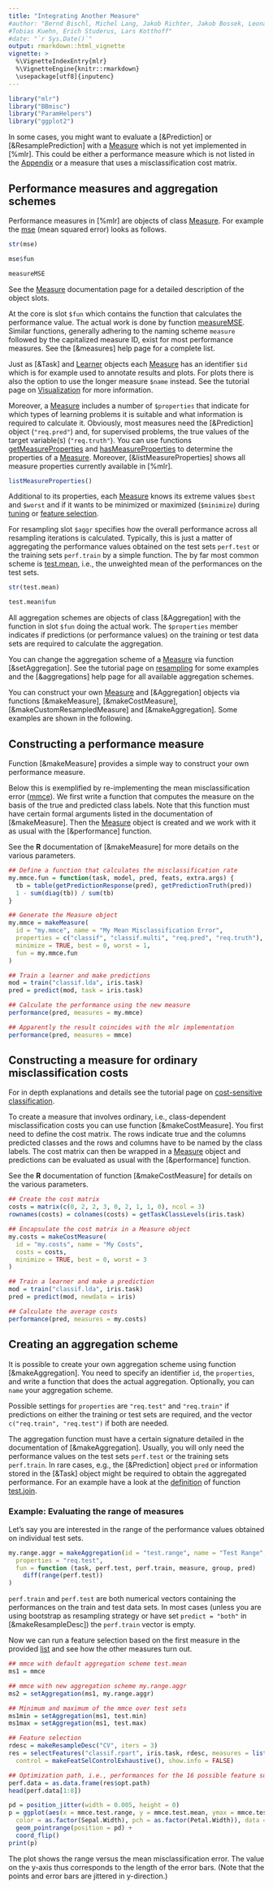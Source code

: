 ```yaml
---
title: "Integrating Another Measure"
#author: "Bernd Bischl, Michel Lang, Jakob Richter, Jakob Bossek, Leonard Judt,
#Tobias Kuehn, Erich Studerus, Lars Kotthoff"
#date: "`r Sys.Date()`"
output: rmarkdown::html_vignette
vignette: >
  %\VignetteIndexEntry{mlr}
  %\VignetteEngine{knitr::rmarkdown}
  \usepackage[utf8]{inputenc}
---
```


```r
library("mlr")
library("BBmisc")
library("ParamHelpers")
library("ggplot2")
```

In some cases, you might want to evaluate a [&Prediction] or [&ResamplePrediction] with a
[Measure](&makeMeasure) which is not yet implemented in [%mlr]. This could be either a
performance measure which is not listed in the [Appendix](measures.md) or a measure that
uses a misclassification cost matrix.


## Performance measures and aggregation schemes
Performance measures in [%mlr] are objects of class [Measure](&makeMeasure).
For example the [mse](measures.md) (mean squared error) looks as follows.

```r
str(mse)

mse$fun

measureMSE
```

See the [Measure](&makeMeasure) documentation page for a detailed description of the object
slots.

At the core is slot `$fun` which contains the function that calculates the performance value.
The actual work is done by function [measureMSE](&measures).
Similar functions, generally adhering to the naming scheme `measure` followed by the
capitalized measure ID, exist for most performance measures.
See the [&measures] help page for a complete list.

Just as [&Task] and [Learner](&makeLearner) objects each [Measure](&makeMeasure) has an
identifier `$id` which is for example used to annotate results and plots.
For plots there is also the option to use the longer measure `$name` instead. See the
tutorial page on [Visualization](visualization.md) for more information.

Moreover, a [Measure](&makeMeasure) includes a number of `$properties` that indicate for
which types of learning problems it is suitable and what information is required to
calculate it.
Obviously, most measures need the [&Prediction] object (`"req.pred"`) and, for supervised
problems, the true values of the target variable(s) (`"req.truth"`).
You can use functions [getMeasureProperties](&MeasureProperties) and
[hasMeasureProperties](&MeasureProperties) to determine the properties of a [Measure](&makeMeasure).
Moreover, [&listMeasureProperties] shows all measure properties currently available in [%mlr].

```r
listMeasureProperties()
```

Additional to its properties, each [Measure](&makeMeasure) knows its extreme values `$best`
and `$worst` and if it wants to be minimized or maximized (`$minimize`) during [tuning](tune.md)
or [feature selection](feature_selection.md).

For resampling slot `$aggr` specifies how the overall performance across all resampling
iterations is calculated. Typically, this is just a matter of aggregating the performance
values obtained on the test sets `perf.test` or the training sets `perf.train` by a simple
function. The by far most common scheme is [test.mean](&aggregations), i.e., the unweighted
mean of the performances on the test sets.

```r
str(test.mean)

test.mean$fun
```

All aggregation schemes are objects of class [&Aggregation] with the function in slot
`$fun` doing the actual work.
The `$properties` member indicates if predictions (or performance values) on the training
or test data sets are required to calculate the aggregation.

You can change the aggregation scheme of a [Measure](&makeMeasure) via function
[&setAggregation]. See the tutorial page on [resampling](resample.md) for some examples
and the [&aggregations] help page for all available aggregation schemes.

You can construct your own [Measure](&makeMeasure) and [&Aggregation] objects via functions
[&makeMeasure], [&makeCostMeasure], [&makeCustomResampledMeasure] and [&makeAggregation].
Some examples are shown in the following.


## Constructing a performance measure
Function [&makeMeasure] provides a simple way to construct your own performance measure.

Below this is exemplified by re-implementing the mean misclassification error
([mmce](measures.md)).
We first write a function that computes the measure on the basis of the true and predicted
class labels.
Note that this function must have certain formal arguments listed in the documentation of
[&makeMeasure].
Then the [Measure](&makeMeasure) object is created and we work with it as usual with the
[&performance] function.

See the **R** documentation of [&makeMeasure] for more details on the various parameters.

```r
## Define a function that calculates the misclassification rate
my.mmce.fun = function(task, model, pred, feats, extra.args) {
  tb = table(getPredictionResponse(pred), getPredictionTruth(pred))
  1 - sum(diag(tb)) / sum(tb)
}

## Generate the Measure object
my.mmce = makeMeasure(
  id = "my.mmce", name = "My Mean Misclassification Error",
  properties = c("classif", "classif.multi", "req.pred", "req.truth"),
  minimize = TRUE, best = 0, worst = 1,
  fun = my.mmce.fun
)

## Train a learner and make predictions
mod = train("classif.lda", iris.task)
pred = predict(mod, task = iris.task)

## Calculate the performance using the new measure
performance(pred, measures = my.mmce)

## Apparently the result coincides with the mlr implementation
performance(pred, measures = mmce)
```


## Constructing a measure for ordinary misclassification costs
For in depth explanations and details see the tutorial page on
[cost-sensitive classification](cost_sensitive_classif.md).

To create a measure that involves ordinary, i.e., class-dependent misclassification costs
you can use function [&makeCostMeasure]. You first need to define the cost matrix. The rows
indicate true and the columns predicted classes and the rows and columns have to be named
by the class labels. The cost matrix can then be wrapped in a [Measure](&makeMeasure)
object and predictions can be evaluated as usual with the [&performance] function.

See the **R** documentation of function [&makeCostMeasure] for details on the various
parameters.

```r
## Create the cost matrix
costs = matrix(c(0, 2, 2, 3, 0, 2, 1, 1, 0), ncol = 3)
rownames(costs) = colnames(costs) = getTaskClassLevels(iris.task)

## Encapsulate the cost matrix in a Measure object
my.costs = makeCostMeasure(
  id = "my.costs", name = "My Costs",
  costs = costs,
  minimize = TRUE, best = 0, worst = 3
)

## Train a learner and make a prediction
mod = train("classif.lda", iris.task)
pred = predict(mod, newdata = iris)

## Calculate the average costs
performance(pred, measures = my.costs)
```


## Creating an aggregation scheme
It is possible to create your own aggregation scheme using function [&makeAggregation].
You need to specify an identifier `id`, the `properties`, and write a function that does
the actual aggregation. Optionally, you can `name` your aggregation scheme.

Possible settings for `properties` are `"req.test"` and `"req.train"` if predictions
on either the training or test sets are required, and the vector `c("req.train", "req.test")`
if both are needed.

The aggregation function must have a certain
signature detailed in the documentation of [&makeAggregation].
Usually, you will only need the performance values on the test sets `perf.test` or
the training sets `perf.train`. In rare cases, e.g., the [&Prediction] object `pred` or
information stored in the [&Task] object might be required to obtain the aggregated performance.
For an example have a look at the
[definition](https://github.com/mlr-org/mlr/blob/master/R/aggregations.R#L211) of function
[test.join](&aggregations).


### Example: Evaluating the range of measures
Let's say you are interested in the range of the performance values obtained on individual
test sets.

```r
my.range.aggr = makeAggregation(id = "test.range", name = "Test Range",
  properties = "req.test",
  fun = function (task, perf.test, perf.train, measure, group, pred)
    diff(range(perf.test))
)
```

`perf.train` and `perf.test` are both numerical vectors containing the performances on
the train and test data sets.
In most cases (unless you are using bootstrap as resampling strategy or have set
`predict = "both"` in [&makeResampleDesc]) the `perf.train` vector is empty.

Now we can run a feature selection based on the first measure in the provided
[list](&base::list) and see how the other measures turn out.

```r
## mmce with default aggregation scheme test.mean
ms1 = mmce

## mmce with new aggregation scheme my.range.aggr
ms2 = setAggregation(ms1, my.range.aggr)

## Minimum and maximum of the mmce over test sets
ms1min = setAggregation(ms1, test.min)
ms1max = setAggregation(ms1, test.max)

## Feature selection
rdesc = makeResampleDesc("CV", iters = 3)
res = selectFeatures("classif.rpart", iris.task, rdesc, measures = list(ms1, ms2, ms1min, ms1max),
  control = makeFeatSelControlExhaustive(), show.info = FALSE)

## Optimization path, i.e., performances for the 16 possible feature subsets
perf.data = as.data.frame(res$opt.path)
head(perf.data[1:8])

pd = position_jitter(width = 0.005, height = 0)
p = ggplot(aes(x = mmce.test.range, y = mmce.test.mean, ymax = mmce.test.max, ymin = mmce.test.min,
  color = as.factor(Sepal.Width), pch = as.factor(Petal.Width)), data = perf.data) +
  geom_pointrange(position = pd) +
  coord_flip()
print(p)
```

The plot shows the range versus the mean misclassification error. The value on the
y-axis thus corresponds to the length of the error bars. (Note that the points and error
bars are jittered in y-direction.)

